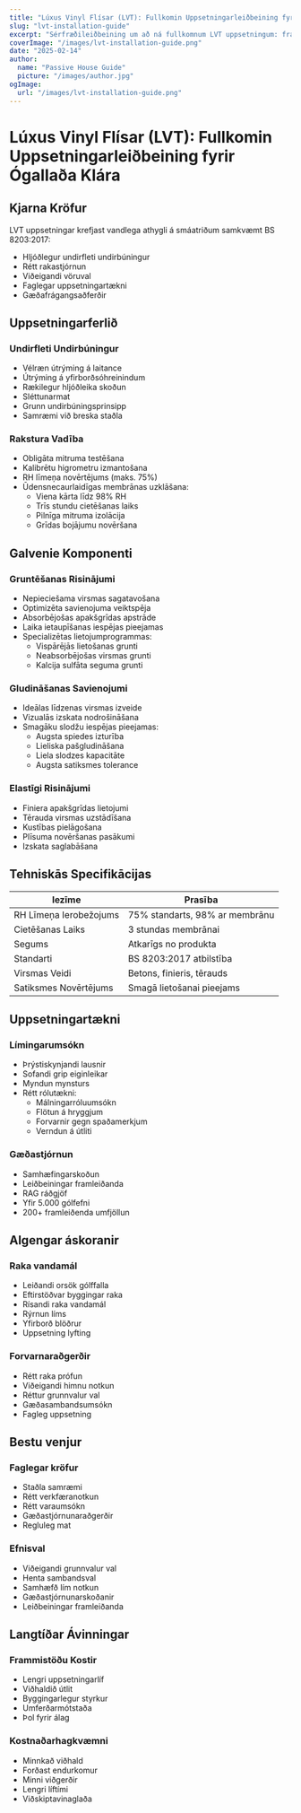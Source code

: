 ```yaml
---
title: "Lúxus Vinyl Flísar (LVT): Fullkomin Uppsetningarleiðbeining fyrir Ógallaða Klára"
slug: "lvt-installation-guide"
excerpt: "Sérfræðileiðbeining um að ná fullkomnum LVT uppsetningum: frá undirfleti undirbúningi að lokafrágangi, í samræmi við BS 8203:2017 staðla fyrir varanlegar niðurstöður."
coverImage: "/images/lvt-installation-guide.png"
date: "2025-02-14"
author:
  name: "Passive House Guide"
  picture: "/images/author.jpg"
ogImage:
  url: "/images/lvt-installation-guide.png"
---
```


# Lúxus Vinyl Flísar (LVT): Fullkomin Uppsetningarleiðbeining fyrir Ógallaða Klára

## Kjarna Kröfur

LVT uppsetningar krefjast vandlega athygli á smáatriðum samkvæmt BS 8203:2017:

- Hljóðlegur undirfleti undirbúningur
- Rétt rakastjórnun
- Viðeigandi vöruval
- Faglegar uppsetningartækni
- Gæðafrágangsaðferðir

## Uppsetningarferlið

### Undirfleti Undirbúningur
- Vélræn útrýming á laitance
- Útrýming á yfirborðsóhreinindum
- Rækilegur hljóðleika skoðun
- Sléttunarmat
- Grunn undirbúningsprinsipp
- Samræmi við breska staðla

### Rakstura Vadība
- Obligāta mitruma testēšana
- Kalibrētu higrometru izmantošana
- RH līmeņa novērtējums (maks. 75%)
- Ūdensnecaurlaidīgas membrānas uzklāšana:
  - Viena kārta līdz 98% RH
  - Trīs stundu cietēšanas laiks
  - Pilnīga mitruma izolācija
  - Grīdas bojājumu novēršana

## Galvenie Komponenti

### Gruntēšanas Risinājumi
- Nepieciešama virsmas sagatavošana
- Optimizēta savienojuma veiktspēja
- Absorbējošas apakšgrīdas apstrāde
- Laika ietaupīšanas iespējas pieejamas
- Specializētas lietojumprogrammas:
  - Vispārējās lietošanas grunti
  - Neabsorbējošas virsmas grunti
  - Kalcija sulfāta seguma grunti

### Gludināšanas Savienojumi
- Ideālas līdzenas virsmas izveide
- Vizualās izskata nodrošināšana
- Smagāku slodžu iespējas pieejamas:
  - Augsta spiedes izturība
  - Lieliska pašgludināšana
  - Liela slodzes kapacitāte
  - Augsta satiksmes tolerance

### Elastīgi Risinājumi
- Finiera apakšgrīdas lietojumi
- Tērauda virsmas uzstādīšana
- Kustības pielāgošana
- Plīsuma novēršanas pasākumi
- Izskata saglabāšana

## Tehniskās Specifikācijas

| Iezīme | Prasība |
|--------|---------|
| RH Līmeņa Ierobežojums | 75% standarts, 98% ar membrānu |
| Cietēšanas Laiks | 3 stundas membrānai |
| Segums | Atkarīgs no produkta |
| Standarti | BS 8203:2017 atbilstība |
| Virsmas Veidi | Betons, finieris, tērauds |
| Satiksmes Novērtējums | Smagā lietošanai pieejams |

## Uppsetningartækni

### Límingarumsókn
- Þrýstiskynjandi lausnir
- Sofandi grip eiginleikar
- Myndun mynsturs
- Rétt rólutækni:
  - Málningarróluumsókn
  - Flötun á hryggjum
  - Forvarnir gegn spaðamerkjum
  - Verndun á útliti

### Gæðastjórnun
- Samhæfingarskoðun
- Leiðbeiningar framleiðanda
- RAG ráðgjöf
- Yfir 5.000 gólfefni
- 200+ framleiðenda umfjöllun

## Algengar áskoranir

### Raka vandamál
- Leiðandi orsök gólffalla
- Eftirstöðvar byggingar raka
- Rísandi raka vandamál
- Rýrnun líms
- Yfirborð blöðrur
- Uppsetning lyfting

### Forvarnaraðgerðir
- Rétt raka prófun
- Viðeigandi himnu notkun
- Réttur grunnvalur val
- Gæðasambandsumsókn
- Fagleg uppsetning

## Bestu venjur

### Faglegar kröfur
- Staðla samræmi
- Rétt verkfæranotkun
- Rétt varaumsókn
- Gæðastjórnunaraðgerðir
- Regluleg mat

### Efnisval
- Viðeigandi grunnvalur val
- Henta sambandsval
- Samhæfð lím notkun
- Gæðastjórnunarskoðanir
- Leiðbeiningar framleiðanda

## Langtíðar Ávinningar

### Frammistöðu Kostir
- Lengri uppsetningarlíf
- Viðhaldið útlit
- Byggingarlegur styrkur
- Umferðarmótstaða
- Þol fyrir álag

### Kostnaðarhagkvæmni
- Minnkað viðhald
- Forðast endurkomur
- Minni viðgerðir
- Lengri líftími
- Viðskiptavinaglaða
